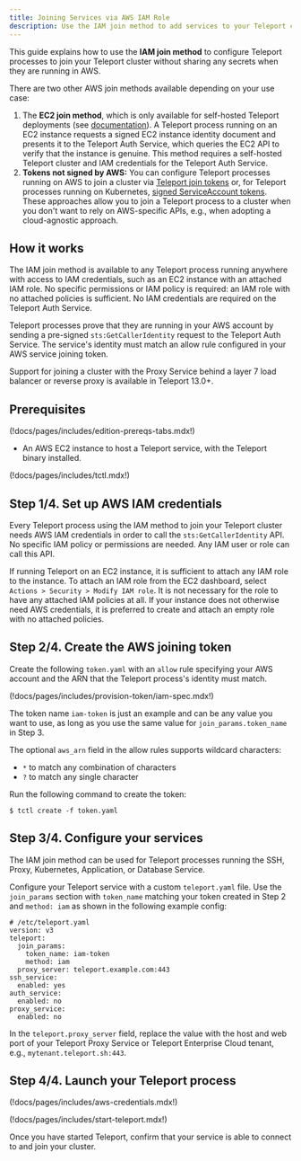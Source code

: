 ```yaml
---
title: Joining Services via AWS IAM Role
description: Use the IAM join method to add services to your Teleport cluster on AWS
---
```


This guide explains how to use the **IAM join method** to configure Teleport
processes to join your Teleport cluster without sharing any secrets when they
are running in AWS.

There are two other AWS join methods available depending on your use
case:

1. The **EC2 join method**, which is only available for self-hosted Teleport
   deployments (see [documentation](aws-ec2.mdx)). A Teleport process running on
   an EC2 instance requests a signed EC2 instance identity document and presents
   it to the Teleport Auth Service, which queries the EC2 API to verify that the
   instance is genuine. This method requires a self-hosted Teleport cluster and
   IAM credentials for the Teleport Auth Service.
1. **Tokens not signed by AWS:** You can configure Teleport processes running on
   AWS to join a cluster via [Teleport join tokens](join-token.mdx) or, for
   Teleport processes running on Kubernetes, [signed ServiceAccount
   tokens](kubernetes.mdx). These approaches allow you to join a Teleport
   process to a cluster when you don't want to rely on AWS-specific APIs, e.g.,
   when adopting a cloud-agnostic approach.

## How it works

The IAM join method is available to any Teleport process running anywhere with
access to IAM credentials, such as an EC2 instance with an attached IAM role.
No specific permissions or IAM policy is required: an IAM role with no attached
policies is sufficient. No IAM credentials are required on the Teleport Auth
Service.

Teleport processes prove that they are running in your AWS account by sending a
pre-signed `sts:GetCallerIdentity` request to the Teleport Auth Service. The
service's identity must match an allow rule configured in your AWS service
joining token.

Support for joining a cluster with the Proxy Service behind a layer 7 load
balancer or reverse proxy is available in Teleport 13.0+.

## Prerequisites

(!docs/pages/includes/edition-prereqs-tabs.mdx!)

- An AWS EC2 instance to host a Teleport service, with the Teleport binary
  installed.

(!docs/pages/includes/tctl.mdx!)

## Step 1/4. Set up AWS IAM credentials

Every Teleport process using the IAM method to join your Teleport cluster needs
AWS IAM credentials in order to call the `sts:GetCallerIdentity` API. No
specific IAM policy or permissions are needed. Any IAM user or role can call
this API.

If running Teleport on an EC2 instance, it is sufficient to attach any IAM role
to the instance. To attach an IAM role from the EC2 dashboard, select `Actions >
Security > Modify IAM role`. It is not necessary for the role to have any
attached IAM policies at all. If your instance does not otherwise need AWS
credentials, it is preferred to create and attach an empty role with no attached
policies.

## Step 2/4. Create the AWS joining token

Create the following `token.yaml` with an `allow` rule specifying your AWS
account and the ARN that the Teleport process's identity must match.

(!docs/pages/includes/provision-token/iam-spec.mdx!)

The token name `iam-token` is just an example and can be any value you want to
use, as long as you use the same value for `join_params.token_name` in Step 3.

The optional `aws_arn` field in the allow rules supports wildcard characters:
- `*` to match any combination of characters
- `?` to match any single character

Run the following command to create the token:

```code
$ tctl create -f token.yaml
```

## Step 3/4. Configure your services

The IAM join method can be used for Teleport processes running the SSH, Proxy,
Kubernetes, Application, or Database Service.

Configure your Teleport service with a custom `teleport.yaml` file. Use the
`join_params` section with `token_name` matching your token created in Step 2
and `method: iam` as shown in the following example config:

```
# /etc/teleport.yaml
version: v3
teleport:
  join_params:
    token_name: iam-token
    method: iam
  proxy_server: teleport.example.com:443
ssh_service:
  enabled: yes
auth_service:
  enabled: no
proxy_service:
  enabled: no
```

In the `teleport.proxy_server` field, replace the value with the host and web
port of your Teleport Proxy Service or Teleport Enterprise Cloud tenant, e.g.,
`mytenant.teleport.sh:443`.

## Step 4/4. Launch your Teleport process

(!docs/pages/includes/aws-credentials.mdx!)

(!docs/pages/includes/start-teleport.mdx!)

Once you have started Teleport, confirm that your service is able to connect to and
join your cluster. 
